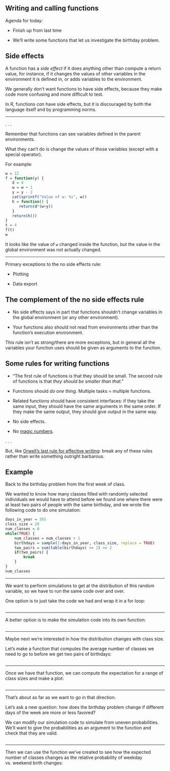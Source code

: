## Writing and calling functions

Agenda for today:

- Finish up from last time

- We'll write some functions that let us investigate the birthday problem.

## Side effects

A function has a _side effect_ if it does anything other than compute a return value, for instance, if it changes the values of other variables in the environment it is defined in, or adds variables to the environment.

We generally don't want functions to have side effects, because they make code more confusing and more difficult to test.

In R, functions _can_ have side effects, but it is discouraged by both the language itself and by programming norms.


-----

. . .

Remember that functions can see variables defined in the parent environments.

What they can't do is change the values of those variables (except with a special operator).

For example:


```r
w = 12
f = function(y) {
   d = 8
   w = w + 1
   y = y - 2
   cat(sprintf("Value of w: %i", w))
   h = function() {
      return(d*(w+y))
   }
   return(h())
}
t = 4
f(t)
w
```

It looks like the value of `w` changed inside the function, but the value in the global environment was not actually changed.

-----

Primary exceptions to the no side effects rule:

- Plotting

- Data export

## The complement of the no side effects rule

- No side effects says in part that functions shouldn't change variables in the global environment (or any other environment).

- Your functions also should not read from environments other than the function's execution environment.

This rule isn't as strong/there are more exceptions, but in general all the variables your function uses should be given as arguments to the function.


## Some rules for writing functions

- "The first rule of functions is that they should be small. The second rule of functions is that _they should be smaller than that_."

- Functions should _do one thing_. Multiple tasks = multiple functions.

- Related functions should have consistent interfaces: if they take the same input, they should have the same arguments in the same order. If they make the same output, they should give output in the same way.

- No side effects.

- No [magic numbers](https://en.wikipedia.org/wiki/Magic_number_(programming)#Unnamed_numerical_constants).

. . .

But, like [Orwell's last rule for effective writing](http://languagelog.ldc.upenn.edu/nll/?p=992): break any of these rules rather than write something outright barbarous.

## Example

Back to the birthday problem from the first week of class.

We wanted to know how many classes filled with randomly selected individuals we would have to attend before we found one where there were at least two pairs of people with the same birthday, and we wrote the following code to do one simulation:

```r
days_in_year = 365
class_size = 20
num_classes = 0
while(TRUE) {
    num_classes = num_classes + 1
    birthdays = sample(1:days_in_year, class_size, replace = TRUE)
    two_pairs = sum(table(birthdays) >= 2) >= 2
    if(two_pairs) {
        break
    }
}
num_classes
```

-----

We want to perform simulations to get at the distribution of this random variable, so we have to run the same code over and over.

One option is to just take the code we had and wrap it in a for loop:

```r

```

-----

A better option is to make the simulation code into its own function:

```r

```

-----

Maybe next we're interested in how the distribution changes with class size.

Let's make a function that computes the average number of classes we need to go to before we get two pairs of birthdays:

```r

```

-----

Once we have that function, we can compute the expectation for a range of class sizes and make a plot:

```r

```

------

That's about as far as we want to go in that direction.

Let's ask a new question: how does the birthday problem change if different days of the week are more or less favored?

We can modify our simulation code to simulate from uneven probabilities.
We'll want to give the probabilities as an argument to the function and check that they are valid.

```r

```

-----

Then we can use the function we've created to see how the expected number of classes changes as the relative probability of weekday vs. weekend birth changes:

```r

```
